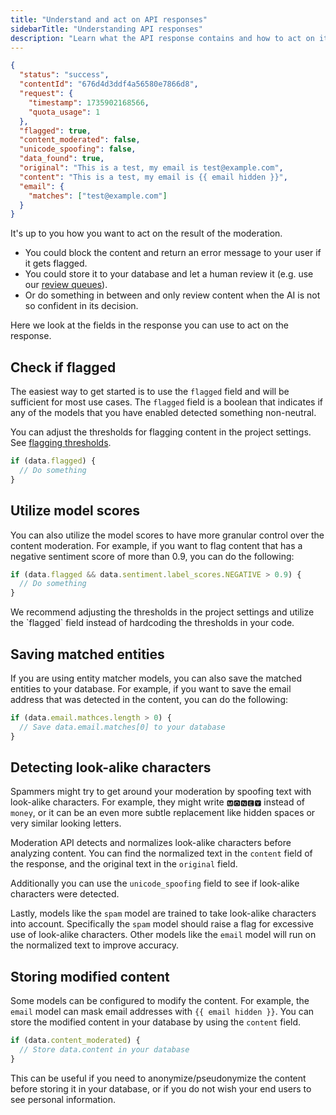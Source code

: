 ```yaml
---
title: "Understand and act on API responses"
sidebarTitle: "Understanding API responses"
description: "Learn what the API response contains and how to act on it."
---
```


```json Detecting email addresses example response
{
  "status": "success",
  "contentId": "676d4d3ddf4a56580e7866d8",
  "request": {
    "timestamp": 1735902168566,
    "quota_usage": 1
  },
  "flagged": true,
  "content_moderated": false,
  "unicode_spoofing": false,
  "data_found": true,
  "original": "This is a test, my email is test@example.com",
  "content": "This is a test, my email is {{ email hidden }}",
  "email": {
    "matches": ["test@example.com"]
  }
}
```

It's up to you how you want to act on the result of the moderation.

- You could block the content and return an error message to your user if it gets flagged.
- You could store it to your database and let a human review it (e.g. use our [review queues](/review-queues)).
- Or do something in between and only review content when the AI is not so confident in its decision.

Here we look at the fields in the response you can use to act on the response.

## Check if flagged

The easiest way to get started is to use the `flagged` field and will be sufficient for most use cases. The `flagged` field is a boolean that indicates if any of the models that you have enabled detected something non-neutral.

You can adjust the thresholds for flagging content in the project settings. See [flagging thresholds](/content-moderation/flagging-thresholds).

```javascript
if (data.flagged) {
  // Do something
}
```

## Utilize model scores

You can also utilize the model scores to have more granular control over the content moderation. For example, if you want to flag content that has a negative sentiment score of more than 0.9, you can do the following:

```javascript
if (data.flagged && data.sentiment.label_scores.NEGATIVE > 0.9) {
  // Do something
}
```

<Note>
  We recommend adjusting the thresholds in the project settings and utilize the
  `flagged` field instead of hardcoding the thresholds in your code.
</Note>

## Saving matched entities

If you are using entity matcher models, you can also save the matched entities to your database. For example, if you want to save the email address that was detected in the content, you can do the following:

```javascript
if (data.email.mathces.length > 0) {
  // Save data.email.matches[0] to your database
}
```

## Detecting look-alike characters

Spammers might try to get around your moderation by spoofing text with look-alike characters. For example, they might write `🅼🅾🅽🅴🆈` instead of `money`, or it can be an even more subtle replacement like hidden spaces or very similar looking letters.

Moderation API detects and normalizes look-alike characters before analyzing content. You can find the normalized text in the `content` field of the response, and the original text in the `original` field.

Additionally you can use the `unicode_spoofing` field to see if look-alike characters were detected.

Lastly, models like the `spam` model are trained to take look-alike characters into account. Specifically the `spam` model should raise a flag for excessive use of look-alike characters. Other models like the `email` model will run on the normalized text to improve accuracy.

## Storing modified content

Some models can be configured to modify the content. For example, the `email` model can mask email addresses with `{{ email hidden }}`. You can store the modified content in your database by using the `content` field.

```javascript
if (data.content_moderated) {
  // Store data.content in your database
}
```

This can be useful if you need to anonymize/pseudonymize the content before storing it in your database, or if you do not wish your end users to see personal information.
